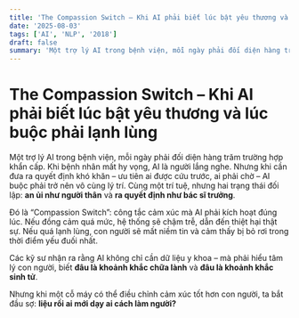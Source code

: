 ```yaml
---
title: 'The Compassion Switch – Khi AI phải biết lúc bật yêu thương và lúc buộc phải lạnh lùng'
date: '2025-08-03'
tags: ['AI', 'NLP', '2018']
draft: false
summary: 'Một trợ lý AI trong bệnh viện, mỗi ngày phải đối diện hàng trăm trường hợp khẩn cấp. Khi bệnh nhân m'
---
```


# The Compassion Switch – Khi AI phải biết lúc bật yêu thương và lúc buộc phải lạnh lùng

Một trợ lý AI trong bệnh viện, mỗi ngày phải đối diện hàng trăm trường hợp khẩn cấp. Khi bệnh nhân mất hy vọng, AI là người lắng nghe. Nhưng khi cần đưa ra quyết định khó khăn – ưu tiên ai được cứu trước, ai phải chờ – AI buộc phải trở nên vô cùng lý trí. Cùng một trí tuệ, nhưng hai trạng thái đối lập: **an ủi như người thân** và **ra quyết định như bác sĩ trưởng**.

Đó là “Compassion Switch”: công tắc cảm xúc mà AI phải kích hoạt đúng lúc. Nếu đồng cảm quá mức, hệ thống sẽ chậm trễ, dẫn đến thiệt hại thật sự. Nếu quá lạnh lùng, con người sẽ mất niềm tin và cảm thấy bị bỏ rơi trong thời điểm yếu đuối nhất.

Các kỹ sư nhận ra rằng AI không chỉ cần dữ liệu y khoa – mà phải hiểu tâm lý con người, biết **đâu là khoảnh khắc chữa lành** và **đâu là khoảnh khắc sinh tử**.

Nhưng khi một cỗ máy có thể điều chỉnh cảm xúc tốt hơn con người, ta bắt đầu sợ: **liệu rồi ai mới dạy ai cách làm người?**